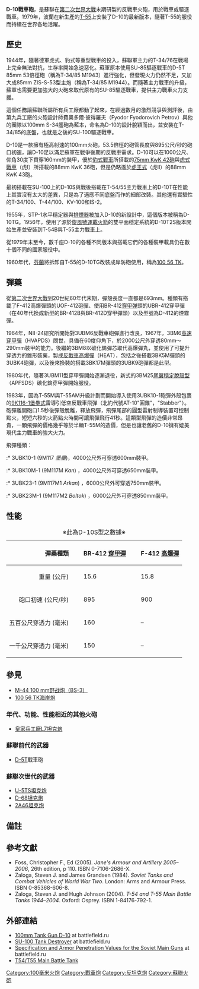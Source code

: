 {{noteTA
|T=zh-hans:D-10坦克炮;zh-hk:D-10坦克炮;zh-tw:D-10戰車砲;
|1=zh:毫米;zh-hant:毫米;zh-hans:毫米;zh-cn:毫米;zh-hk:毫米;zh-tw:公釐;zh-mo:毫米;
|2=zh:毫米;zh-hant:毫米;zh-hans:毫米;zh-cn:毫米;zh-hk:毫米;zh-tw:公釐;zh-mo:毫米;
|3=zh:米;zh-hant:米;zh-hans:米;zh-cn:米;zh-hk:米;zh-tw:公尺;zh-mo:米;
|4=zh:坦克;zh-hant:坦克;zh-hans:坦克;zh-hk:坦克;zh-tw:戰車;zh-cn:坦克;zh-mo:坦克;
|5=zh:主戰坦克;zh-hant:主戰坦克;zh-hans:主战坦克;zh-tw:主力戰車;zh-cn:主战坦克;zh-hk:主戰坦克;zh-mo:主戰坦克;
|6=zh-hans:驱逐战车;zh-hk:驅逐戰車;zh-tw:驅逐戰車;
}}
{{Infobox Weapon
|name= D-10戰車砲
|image= Image:Su-100 spatg.jpg
|image_size= 300px
|caption= 裝載於[[SU-100驅逐戰車|SU-100驅逐戰車]]上的D-10S
|origin= {{USSR}}
|type= [[膛線|膛線]][[戰車砲|戰車砲]]<br>[[反戰車砲|反戰車砲]]
<!-- Type selection -->
|is_artillery=yes
|is_UK=yes
<!-- Service history -->
|service= 1944 –至今
|used_by=
|wars= 參見[[SU-100驅逐戰車|SU-100驅逐戰車]]與[[T-55#Combat_history|T-54]]
<!-- Production history -->
|designer= [[費奧多爾·彼得羅夫|費奧多爾·彼得羅夫]]
|manufacturer=
|number= 
|variants= D-10S、D-10T<br>D-10TG、D-10T2S
<!-- General specifications -->
|weight= 
|length= 
|part_length= 53.5倍徑
|width=
|height=
|crew=
<!-- Ranged weapon specifications --> 
|caliber=100mm (3.93英吋)
|action= 
|rate= 常態：每分鐘4發<br>極限：每分鐘5～6發
|velocity= 每秒1,000公尺
|range= 
|max_range= 14,600 公尺<ref>Foss (2005), p 110</ref><br>16,000公尺<ref>Battlefield.ru</ref> 
|feed= 
|sights= 標尺或雷射
<!-- Artillery specifications -->
|breech= 半自動水平滑動楔
|recoil=液壓緩衝器與液壓氣動散熱器
|carriage=戰車搭載
|elevation=+18°, –3°
}}

'''D-10戰車砲'''，是蘇聯在[[第二次世界大戰|第二次世界大戰]]末期研製的反戰車火砲，用於戰車或驅逐戰車。1979年，波蘭在新生產的[[T-55|T-55]]上安裝了D-10的最新版本，隨著T-55的服役而持續在世界各地活躍。

== 歷史 ==
1944年，隨著德軍虎式、豹式等重型戰車的投入，蘇聯軍主力的T-34/76在戰場上完全無法對抗，生存率開始急速惡化。蘇軍原本使用SU-85驅逐戰車的D-5T 85mm 53倍徑砲（稱為T-34/85 M1943）進行強化，但發現火力仍然不足，又加大成85mm ZIS-S-53型主炮（稱為T-34/85 M1944）。而隨著主力戰車的升級，蘇軍也需要更加強大的火砲來取代原有的SU-85驅逐戰車，提供主力戰車火力支援。

這個任務讓蘇聯所屬所有兵工廠都動了起來，在經過數月的激烈競爭與測評後，由第九兵工廠的火砲設計師費奧多爾·彼得羅夫（Fyodor Fyodorovich Petrov）與他的團隊以100mm S-34艦砲為藍本，命名為D-10的設計脫穎而出，並安裝在T-34/85的底盤，也就是之後的SU-100驅逐戰車。

D-10是一款擁有極高射速的100mm火砲，53.5倍徑的砲管長度與895公尺/秒的砲口初速，讓D-10足以滿足蘇軍在戰爭後期的反戰車需求。D-10可以在1000公尺、仰角30度下貫穿160mm的裝甲，優於[[豹式戰車|豹式戰車]]所搭載的[[75公釐KwK_42砲|75mm KwK 42砲]]與[[虎式戰車|虎式戰車]]（虎I）所搭載的88mm KwK 36砲，但是仍略遜於[[虎王式|虎王式]]（虎II）的88mm KwK 43砲。

最初搭載在SU-100上的D-10S與戰後搭載在T-54/55主力戰車上的D-10T在性能上其實沒有太大的差異，只是為了適應不同底盤而作的細部改裝。其他還有實驗性的T-34/100、T-44/100、KV-100和IS-2。

1955年，STP-1水平穩定器與[[排煙器|排煙器]]被加入D-10的新設計中，這個版本被稱為D-10TG。1956年，使用了源於[[旋風號運載火箭|旋風號運載火箭]]的雙平面穩定系統的D-10T2S版本開始生產並安裝到T-54B與T-55主力戰車上。

從1979年末至今，數千座D-10的各種不同版本與搭載它們的各種裝甲載具仍在數十個不同的國家服役中。

1960年代，[[芬蘭|芬蘭]]將拆卸自T-55的D-10TG改裝成岸防砲使用，稱為[[100_56_TK海岸炮|100 56 TK]]。

== 彈藥 ==
從[[第二次世界大戰|第二次世界大戰]]到20世紀60年代末期，彈殼長度一直都是693mm。種類有搭載了F-412高爆彈頭的UOF-412砲彈、使用BR-412[[穿甲弹|穿甲弹]]頭的UBR-412穿甲彈（在40年代換成新型的BR-412B與BR-412D穿甲彈頭）以及型號為D-412的煙霧彈。

1964年，NII-24研究所開始對3UBM6反戰車砲彈進行改良，1967年，3BM6[[砲彈#種類|高速穿甲彈]]（HVAPDS）問世，具備在60度仰角下，於2000公尺外穿透80mm～290mm裝甲的能力。後繼的3BM8以碳化鎢彈芯取代高爆彈丸，並使用了可提升穿透力的錐形裝藥，製成[[砲彈#種類|反戰車高爆彈]]（HEAT），包括之後搭載3BK5M彈頭的3UBK4砲彈，以及後來換裝的搭載3BK17M彈頭的3UBK9砲彈都是此型。

1980年代，隨著3UBM11型穿甲彈開始逐漸退役，新式的3BM25[[尾翼穩定脫殼穿甲彈|尾翼穩定脫殼型]]（APFSDS）碳化鎢穿甲彈開始服役。

1983年，因為T-55M與T-55AM升級計劃而開始導入使用3UBK10-1砲彈外殼包裹的[[9K116指節套環反坦克導彈|9K116-1堡壘式]]雷導引低空反戰車飛彈（北約代號AT-10"圓錐"，"Stabber"）。砲彈離開砲口1.5秒後彈殼脫離，釋放飛彈，飛彈尾部的圓型雷射制導裝置可控制點火，短短六秒的火箭點火時間可讓飛彈飛行41秒。這類型飛彈的造價非常昂貴，一顆飛彈的價格幾乎等於半輛T-55M的造價，但是也讓老舊的D-10擁有媲美現代主力戰車的強大火力。
;飛彈種類：
:* 3UBK10-1 (9M117 ''堡壘'')，4000公尺外可穿透600mm裝甲。
:* 3UBK10M-1 (9M117M ''Kan'') ，4000公尺外可穿透650mm裝甲。
:* 3UBK23-1 (9M117M1 ''Arkan'') ，6000公尺外可穿透750mm裝甲。
:* 3UBK23M-1 (9M117M2 ''Boltok'') ，6000公尺外可穿透850mm裝甲。

== 性能 ==
{| class="wikitable"
|+ ※此為D-10S型之數據※ 
|-
! style="padding-right:2em; text-align:right;" | 彈藥種類
! style="padding-right:2em;" | BR-412 [[砲彈#種類|穿甲彈]]
! F-412 [[砲彈#種類|高爆彈]]
|-
| style="padding-right:2em; text-align:right;" | 重量 (公斤)
| style="padding-right:2em;" | 15.6
| 15.8
|-
| style="padding-right:2em; text-align:right;" | 砲口初速 (公尺/秒)
| style="padding-right:2em;" | 895
| 900
|-
| style="padding-right:2em; text-align:right;" | 五百公尺穿透力 (毫米)
| style="padding-right:2em;" | 160
| –
|-
| style="padding-right:2em; text-align:right;" | 一千公尺穿透力 (毫米)
| style="padding-right:2em;" | 150
| –
|}

== 參見 ==
* [[M-44_100_mm野战炮（BS-3）|M-44 100 mm野战炮（BS-3）]]
* [[100_56_TK海岸炮|100 56 TK海岸炮]]

=== 年代、功能、性能相近的其他火砲 ===
* [[L7線膛炮|皇家兵工廠L7坦克炮]]

=== 蘇聯前代的武器 ===
* [[D-5T|D-5T]]戰車砲

=== 蘇聯次世代的武器 ===
* [[U-5TS坦克炮|U-5TS坦克炮]]
* [[D-68坦克炮|D-68坦克炮]]
* [[2A46坦克炮|2A46坦克炮]]

== 備註 ==
<references />

== 參考文獻 ==
* Foss, Christopher F., Ed (2005). ''Jane's Armour and Artillery 2005–2006'', 26th edition, p 110. ISBN 0-7106-2686-X.
* Zaloga, Steven J. and James Grandsen (1984). ''Soviet Tanks and Combat Vehicles of World War Two''. London: Arms and Armour Press. ISBN 0-85368-606-8.
* Zaloga, Steven J. and Hugh Johnson (2004). ''T-54 and T-55 Main Battle Tanks 1944–2004''. Oxford: Osprey. ISBN 1-84176-792-1.

== 外部連結 ==
* [http://www.battlefield.ru/en/tank-armament/40-100mm-guns/106-d10.html 100mm Tank Gun D-10]{{Wayback|url=http://www.battlefield.ru/en/tank-armament/40-100mm-guns/106-d10.html |date=20110606054005 }} at battlefield.ru
* [http://www.battlefield.ru/en/armors/29-sp-guns/57-su100.html SU-100 Tank Destroyer]{{Wayback|url=http://www.battlefield.ru/en/armors/29-sp-guns/57-su100.html |date=20110606054029 }} at battlefield.ru
* [http://www.battlefield.ru/en/tank-armament/98-supplemental-information/355-specification-penetration-soviet-tank-guns.html Specification and Armor Penetration Values for the Soviet Main Guns]{{Wayback|url=http://www.battlefield.ru/en/tank-armament/98-supplemental-information/355-specification-penetration-soviet-tank-guns.html |date=20130517015534 }} at battlefield.ru
* [http://www.fas.org/man/dod-101/sys/land/row/t54tank.htm T54/T55 Main Battle Tank]{{Wayback|url=http://www.fas.org/man/dod-101/sys/land/row/t54tank.htm |date=20121213212812 }}
[[Category:100毫米火炮|Category:100毫米火炮]]
[[Category:戰車炮|Category:戰車炮]]
[[Category:反坦克炮|Category:反坦克炮]]
[[Category:蘇聯火砲|Category:蘇聯火砲]]
